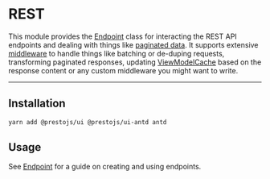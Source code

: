 

# REST

This module provides the [Endpoint](doc:Endpoint) class for interacting the REST API endpoints
and dealing with things like [paginated data](doc:Paginator). It supports extensive [middleware](doc:Endpoint#Middleware)
to handle things like batching or de-duping requests, transforming paginated responses, updating [ViewModelCache](doc:ViewModelCache)
based on the response content or any custom middleware you might want to write.

---

## Installation

```bash
yarn add @prestojs/ui @prestojs/ui-antd antd
```

## Usage

See [Endpoint](doc:Endpoint) for a guide on creating and using endpoints.
